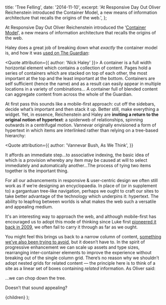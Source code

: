 
  title: 'Tree Felling',
  date: '2014-11-10',
  excerpt: 'At Responsive Day Out Oliver Reichenstein introduced the Container Model, a new means of information architecture that recalls the origins of the web.',
};

At Responsive Day Out Oliver Reichenstein introduced the ‘[Container Model](https://web.archive.org/web/20150315225842/https://huffduffer.com/adactio/167836)’, a new means of information architecture that recalls the origins of the web.

Haley does a great job of breaking down what *exactly* the container model is, and how it was [used on The Guardian](http://next.theguardian.com/blog/container-model-blended-content/):

<Quote attribution={{ author: 'Nick Haley' }}>
  A container is a full width horizontal element which contains a collection of content. Pages hold a series of containers which are stacked on top of each other, the most important at the top and the least important at the bottom. Containers are self sufficient (hence the name) and as a result can easily appear in multiple locations in a variety of combinations… A container full of blended content can aggregate content from across the whole of the Guardian.
</Quote>

At first pass this sounds like a mobile-first approach: cut off the sidebars, decide what’s important and then stack it up. Better still, make everything a widget. Yet, in essence, Reichenstein and Haley are **inviting a return to the original notion of hypertext**: a spiderweb of relationships, spinning  outwards in a centrifugal motion. Vannevar originally envisioned a form of hypertext in which items are interlinked rather than relying on a tree-based hierarchy:

<Quote
  attribution={{
    author: 'Vannevar Bush, As We Think',
  }}
>

  It affords an immediate step…to associative indexing, the basic idea of which
  is a provision whereby any item may be caused at will to select immediately and
  automatically another…The process of tying two items together is the important
  thing.

</Quote>


For all our advancements in responsive & user-centric design we often still work as if we’re designing an encyclopaedia. In place of (or in supplement to) a gargantuan tree-like navigation, perhaps we ought to craft our sites to take better advantage of the technology which underpins it: hypertext. The ability to leapfrog between worlds is what makes the web such a versatile and appealing medium.

It's an interesting way to approach the web, and although mobile-first has encouraged us to adopt this mode of thinking since Luke first [pioneered it back in 2009](http://www.lukew.com/ff/entry.asp?933), we often fail to carry it through as far as we ought.

You might feel this brings us back to a narrow column of content, [something we’ve also been trying to avoid](http://alistapart.com/article/surveying-the-big-screen), but it doesn’t have to. In the spirit of progressive enhancement we can scale up assets and type sizes, rearranging inter-container elements to improve the experience without breaking out of the single column grid. There’s no reason why we shouldn’t adopt nested grids for related content — the principle here is to think of a site as a linear set of boxes containing *related* information. As Oliver said:

<Quote>
  …we can chop down the tree.
</Quote>

Doesn’t that sound appealing?

  <WritingSingle meta={meta}>{children}</WritingSingle>
);